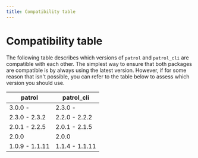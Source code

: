 ```yaml
---
title: Compatibility table
---
```


# Compatibility table

The following table describes which versions of `patrol`
and `patrol_cli` are compatible with each other.
The simplest way to ensure that both packages are compatible
is by always using the latest version. However,
if for some reason that isn't possible, you can refer to 
the table below to assess which version you should use.

|     patrol     |   patrol_cli   |
| -------------- | -------------- |
| 3.0.0 -        | 2.3.0 -        |
| 2.3.0 - 2.3.2  | 2.2.0 - 2.2.2  |
| 2.0.1 - 2.2.5  | 2.0.1 - 2.1.5  |
| 2.0.0          | 2.0.0          |
| 1.0.9 - 1.1.11 | 1.1.4 - 1.1.11 |
